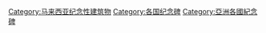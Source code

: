 [[Category:马来西亚纪念性建筑物|Category:马来西亚纪念性建筑物]]
[[Category:各国纪念碑|Category:各国纪念碑]]
[[Category:亞洲各國紀念碑|Category:亞洲各國紀念碑]]